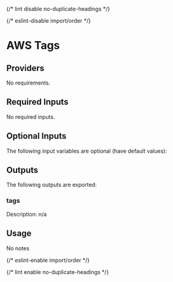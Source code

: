 
{/* lint disable no-duplicate-headings */}

{/* eslint-disable import/order */}

<ModuleHeader name="aws_tags" sourceHref="https://github.com/Panfactum/stack/tree/__PANFACTUM_VERSION_MAIN__/packages/infrastructure/aws_tags" status="stable" type="submodule" />

# AWS Tags

## Providers

No requirements.

## Required Inputs

No required inputs.

## Optional Inputs

The following input variables are optional (have default values):

## Outputs

The following outputs are exported:

### tags

Description: n/a

## Usage

No notes

{/* eslint-enable import/order */}

{/* lint enable no-duplicate-headings */}
